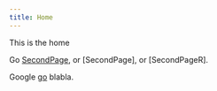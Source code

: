 ```yaml
---
title: Home
---
```


This is the home

Go [SecondPage](./SecondPage), or [SecondPage], or [SecondPageR].

Google [go](https://google.com) blabla.